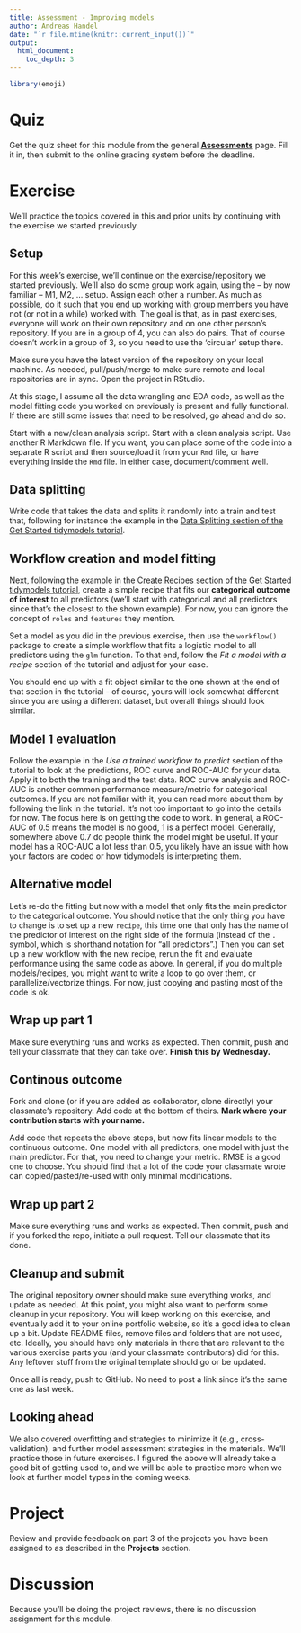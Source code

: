```yaml
---
title: Assessment - Improving models
author: Andreas Handel
date: "`r file.mtime(knitr::current_input())`"
output: 
  html_document:
    toc_depth: 3
---
```



```r
library(emoji)
```



# Quiz

Get the quiz sheet for this module from the general [__Assessments__](./Course_Assessments.html) page. Fill it in, then submit to the online grading system before the deadline. 


# Exercise

We'll practice the topics covered in this and prior units by continuing with the exercise we started previously.



## Setup

For this week's exercise, we'll continue on the exercise/repository we started previously. We'll also do some group work again, using the -- by now familiar -- M1, M2, ... setup. Assign each other a number. As much as possible, do it such that you end up working with group members you have not (or not in a while) worked with. The goal is that, as in past exercises, everyone will work on their own repository and on one other person's repository. If you are in a group of 4, you can also do pairs. That of course doesn't work in a group of 3, so you need to use the 'circular' setup there.

Make sure you have the latest version of the repository on your local machine. As needed, pull/push/merge to make sure remote and local repositories are in sync. Open the project in RStudio. 

At this stage, I assume all the data wrangling and EDA code, as well as the model fitting code you worked on previously is present and fully functional. If there are still some issues that need to be resolved, go ahead and do so.


Start with a new/clean analysis script. Start with a clean analysis script. Use another R Markdown file. If you want, you can place some of the code into a separate R script and then source/load it from your `Rmd` file, or have everything inside the `Rmd` file. In either case, document/comment well.


## Data splitting

Write code that takes the data and splits it randomly into a train and test that, following for instance the example in the [Data Splitting section of the Get Started tidymodels tutorial](https://www.tidymodels.org/start/recipes/). 

## Workflow creation and model fitting

Next, following the example in the [Create Recipes section of the Get Started tidymodels tutorial](https://www.tidymodels.org/start/recipes/), create a simple recipe that fits our **categorical outcome of interest**  to all predictors (we'll start with categorical and all predictors since that's the closest to the shown example). For now, you can ignore the concept of `roles` and `features` they mention. 

Set a model as you did in the previous exercise, then use the `workflow()` package to create a simple workflow that fits a logistic model to all predictors using the `glm` function. To that end, follow the _Fit a model with a recipe_ section of the tutorial and adjust for your case. 

You should end up with a fit object similar to the one shown at the end of that section in the tutorial - of course, yours will look somewhat different since you are using a different dataset, but overall things should look similar.


## Model 1 evaluation

Follow the example in the _Use a trained workflow to predict_ section of the tutorial to look at the predictions, ROC curve and ROC-AUC for your data. Apply it to both the training and the test data. ROC curve analysis and ROC-AUC is another common performance measure/metric for categorical outcomes. If you are not familiar with it, you can read more about them by following the link in the tutorial. It's not too important to go into the details for now. The focus here is on getting the code to work. In general, a ROC-AUC of 0.5 means the model is no good, 1 is a perfect model. Generally, somewhere above 0.7 do people think the model might be useful. If your model has a ROC-AUC a lot less than 0.5, you likely have an issue with how your factors are coded or how tidymodels is interpreting them.


## Alternative model

Let's re-do the fitting but now with a model that only fits the main predictor to the categorical outcome. You should notice that the only thing you have to change is to set up a new `recipe`, this time one that only has the name of the predictor of interest on the right side of the formula (instead of the `.` symbol, which is shorthand notation for "all predictors".)  Then you can set up a new workflow with the new recipe, rerun the fit and evaluate performance using the same code as above. In general, if you do multiple models/recipes, you might want to write a loop to go over them, or parallelize/vectorize things. For now, just copying and pasting most of the code is ok.


## Wrap up part 1

Make sure everything runs and works as expected. Then commit, push and tell your classmate that they can take over. 
**Finish this by Wednesday.**


## Continous outcome

Fork and clone (or if you are added as collaborator, clone directly) your classmate's repository. Add code at the bottom of theirs. **Mark where your contribution starts with your name.**

Add code that repeats the above steps, but now fits linear models to the continuous outcome. One model with all predictors, one model with just the main predictor. For that, you need to change your metric. RMSE is a good one to choose. You should find that a lot of the code your classmate wrote can copied/pasted/re-used with only minimal modifications. 


## Wrap up part 2

Make sure everything runs and works as expected. Then commit, push and if you forked the repo, initiate a pull request. Tell our classmate that its done.


## Cleanup and submit

The original repository owner should make sure everything works, and update as needed. At this point, you might also want to perform some cleanup in your repository. You will keep working on this exercise, and eventually add it to your online portfolio website, so it's a good idea to clean up a bit. Update README files, remove files and folders that are not used, etc. Ideally, you should have only materials in there that are relevant to the various exercise parts you (and your classmate contributors) did for this. Any leftover stuff from the original template should go or be updated.

Once all is ready, push to GitHub. No need to post a link since it's the same one as last week.


## Looking ahead

We also covered overfitting and strategies to minimize it (e.g., cross-validation), and further model assessment strategies in the materials. We'll practice those in future exercises. I figured the above will already take a good bit of getting used to, and we will be able to practice more when we look at further model types in the coming weeks.



# Project

Review and provide feedback on part 3 of the projects you have been assigned to as described in the **Projects** section.



# Discussion

Because you'll be doing the project reviews, there is no discussion assignment for this module.



<!-- Find a peer-reviewed paper where the authors use one or several of the approaches covered this week, and discuss if the authors properly explain and justify why they are doing what they are doing, and why you think what they are doing is or is not a good approach given their stated objective(s). -->

<!-- Post your discussion (with link to paper) by Wednesday, then read at least one other paper posted by your classmates and comment on it. -->


